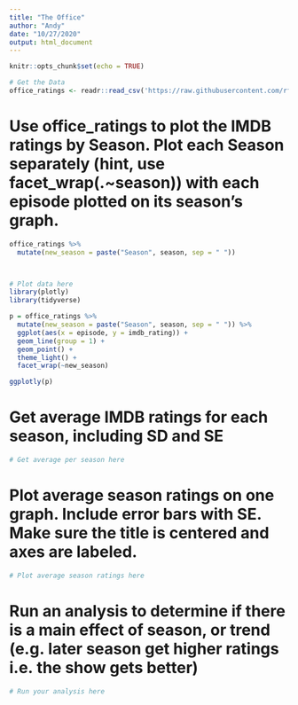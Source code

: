 ```yaml
---
title: "The Office"
author: "Andy"
date: "10/27/2020"
output: html_document
---
```


```r
knitr::opts_chunk$set(echo = TRUE)

# Get the Data
office_ratings <- readr::read_csv('https://raw.githubusercontent.com/rfordatascience/tidytuesday/master/data/2020/2020-03-17/office_ratings.csv')
```

# Use office_ratings to plot the IMDB ratings by Season. Plot each Season separately (hint, use facet_wrap(.~season)) with each episode plotted on its season's graph.

```r

office_ratings %>%
  mutate(new_season = paste("Season", season, sep = " "))



# Plot data here
library(plotly)
library(tidyverse)

p = office_ratings %>%
  mutate(new_season = paste("Season", season, sep = " ")) %>%
  ggplot(aes(x = episode, y = imdb_rating)) +
  geom_line(group = 1) +
  geom_point() +
  theme_light() +
  facet_wrap(~new_season)

ggplotly(p)
```

# Get average IMDB ratings for each season, including SD and SE

```r
# Get average per season here
```

# Plot average season ratings on one graph. Include error bars with SE. Make sure the title is centered and axes are labeled. 

```r
# Plot average season ratings here
```

# Run an analysis to determine if there is a main effect of season, or trend (e.g. later season get higher ratings i.e. the show gets better)

```r
# Run your analysis here
```

